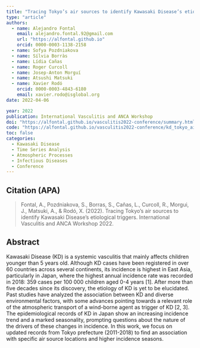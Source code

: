 ```yaml
---
title: "Tracing Tokyo’s air sources to identify Kawasaki Disease’s etiological triggers"
type: "article"
authors:
  - name: Alejandro Fontal
    email: alejandro.fontal.92@gmail.com
    url: "https://alfontal.github.io"
    orcid: 0000-0003-1138-2158
  - name: Sofya Pozdniakova
  - name: Sílvia Borràs
  - name: Lídia Cañas
  - name: Roger Curcoll
  - name: Josep-Anton Morguí
  - name: Atsushi Matsuki
  - name: Xavier Rodó
    orcid: 0000-0003-4843-6180
    email: xavier.rodo@isglobal.org
date: 2022-04-06

year: 2022
publication: International Vasculitis and ANCA Workshop
doi: "https://alfontal.github.io/vasculitis2022-conference/summary.html"
code: "https://alfontal.github.io/vasculitis2022-conference/kd_tokyo_air_sources.html"
toc: false
categories:
  - Kawasaki Disease
  - Time Series Analysis
  - Atmospheric Processes
  - Infectious Diseases
  - Conference
---
```


## Citation (APA)

> Fontal, A., Pozdniakova, S., Borras, S., Cañas, L., Curcoll, R., Morgui, J., Matsuki, A., & Rodó, X. (2022). Tracing Tokyo’s air sources to identify Kawasaki Disease’s etiological triggers. International Vasculitis and ANCA Workshop 2022.

## Abstract

Kawasaki Disease (KD) is a systemic vasculitis that mainly affects children younger than 5 years old. Although KD cases have been registered in over 60 countries across several continents, its incidence is highest in East Asia, particularly in Japan, where the highest annual incidence rate was recorded in 2018: 359 cases per 100 000 children aged 0-4 years [1]. After more than five decades since its discovery, the etiology of KD is yet to be elucidated. Past studies have analyzed the association between KD and diverse environmental factors, with some advances pointing towards a relevant role of the atmospheric transport of a wind-borne agent as trigger of KD [2, 3]. The epidemiological records of KD in Japan show an increasing incidence trend and a marked seasonality, prompting questions about the nature of the drivers of these changes in incidence. In this work, we focus on updated records from Tokyo prefecture (2011-2018) to find an association with specific air source locations and higher incidence seasons.